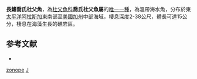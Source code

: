 {{Speciesbox
| taxon = Jordania zonope 
| binomial_authority = [[Starks|Starks]], 1895
| image = Jordania zonope.jpg
| image_width = 250px
| status = NE
| status_system = IUCN3.1
}}
'''長鰭喬氏杜父魚'''，為[[杜父魚科|杜父魚科]]'''喬氏杜父魚屬'''的[[單型|唯一一種]]，為溫帶海水魚，分布於東[[太平洋|太平洋]][[阿拉斯加|阿拉斯加]]東南部至[[美國|美國]][[加州|加州]]中部海域，棲息深度2-38公尺，體長可達15公分，棲息在海藻生長的礁岩區。

==参考文献==
*{{FishBase_species|genus=Jordania|species=zonope|year=2014|month=5}}

{{鮋形目小作品}}
{{Taxonbar}}
[[Category:喬氏杜父魚屬|zonope]]
[[Category:1895年描述的鱼类|J]]